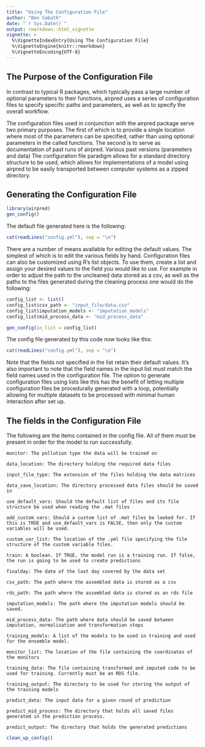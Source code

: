 ```yaml
---
title: "Using The Configuration File"
author: "Ben Sabath"
date: "`r Sys.Date()`"
output: rmarkdown::html_vignette
vignette: >
  %\VignetteIndexEntry{Using The Configuration File}
  %\VignetteEngine{knitr::rmarkdown}
  %\VignetteEncoding{UTF-8}
---
```


## The Purpose of the Configuration File

In contrast to typical R packages, which typically pass a large number of optional parameters to their functions, airpred uses a series of configuration files to specify specific paths and parameters, as well as to specify the overall workflow.

The configuration files used in conjunction with the airpred package serve two primary purposes. The first of which is to provide a single location where most of the parameters can be specified, rather than using optional parameters in the called functions. The second is to serve as documentation of past runs of airpred. Various past versions (parameters and data) The configuration file paradigm allows for a standard directory structure to be used, which allows for implementations of a model using airpred to be easily transported between computer systems as a zipped directory.


## Generating the Configuration File

```r
library(airpred)
gen_config()
```
The default file generated here is the following:

```r
cat(readLines("config.yml"), sep = "\n")
```

There are a number of means available for editing the default values. The simplest of which is to edit the various fields by hand. Configuration files can also be customized using R's list objects. To use them, create a list and assign your desired values to the field you would like to use. For example in order to adjust the path to the uncleaned data stored as a csv, as well as the paths to the files generated during the cleaning process one would do the following:

```r
config_list <- list()
config_list$csv_path <- "input_file/data.csv"
config_list$imputation_models <- "imputation_models"
config_list$mid_process_data <- "mid_process_data"

gen_config(in_list = config_list)
```

The config file generated by this code now looks like this:

```r
cat(readLines("config.yml"), sep = "\n")
```

Note that the fields not specified in the list retain their default values. It's also important to note that the field names in the input list must match the field names used in the configuration file. The option to generate configuration files using lists like this has the benefit of letting multiple configuration files be procedurally generated with a loop, potentially allowing for multiple datasets to be processed with minimal human interaction after set up.


## The fields in the Configuration File

The following are the items contained in the config file. All of them must be present in order for the model to run successfully.

```
monitor: The pollution type the data will be trained on

data_location: The directory holding the required data files

input_file_type: The extension of the files holding the data matrices

data_save_location: The directory processed data files should be saved in

use_default_vars: Should the default list of files and its file structure be used when reading the .mat files

add_custom_vars: Should a custom list of .mat files be looked for. If this is TRUE and use_default_vars is FALSE, then only the custom variables will be used.

custom_var_list: The location of the .yml file specifying the file structure of the custom variable files.

train: A boolean. If TRUE, the model run is a training run. If false, the run is going to be used to create predictions

finalday: The date of the last day covered by the data set

csv_path: The path where the assembled data is stored as a csv

rds_path: The path where the assembled data is stored as an rds file

imputation_models: The path where the imputation models should be saved.

mid_process_data: The path where data should be saved between imputation, normalization and transformation steps

training_models: A list of the models to be used in training and used for the ensemble model.

monitor_list: The location of the file containing the coordinates of the monitors

training_data: The file containing transformed and imputed code to be used for training. Currently must be an RDS file.

training_output: The directory to be used for storing the output of the training models

predict_data: The input data for a given round of prediction

predict_mid_process: The directory that holds all saved files generated in the prediction process.

predict_output: The directory that holds the generated predictions
```


```r
clean_up_config()
```
